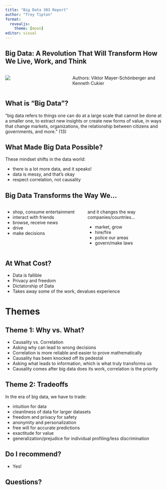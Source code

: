 ```yaml
---
title: "Big Data 303 Report"
author: "Trey Tipton"
format: 
  revealjs:
    theme: [moon]
editor: visual
---
```


## Big Data: A Revolution That Will Transform How We Live, Work, and Think

::: columns
::: {.column width="40%"}
![](bigdataphoto.jpg)
:::

::: {.column width="60%"}
::: incremental
Authors: Viktor Mayer-Schönberger and Kenneth Cukier
:::
:::
:::

## What is "Big Data"?

"big data refers to things one can do at a large scale that cannot be done at a smaller one, to extract new insights or create new forms of value, in ways that change markets, organizations, the relationship between citizens and governments, and more." (13)

## What Made Big Data Possible?

These mindset shifts in the data world:

-   there is a lot more data, and it speaks!
-   data is messy, and that's okay
-   respect correlation, not causality

## Big Data Transforms the Way We...

::: incremental
::: columns
::: {.column width="50%"}
-   shop, consume entertainment
-   interact with friends
-   browse, receive news
-   drive
-   make decisions
:::

::: {.column width="50%"}
and it changes the way companies/countries...

-   market, grow
-   hire/fire
-   police our areas
-   govern/make laws
:::
:::
:::

## At What Cost?

-   Data is fallible
-   Privacy and freedom
-   Dictatorship of Data
-   Takes away some of the work, devalues experience

# Themes

## Theme 1: Why vs. What?

-   Causality vs. Correlation
-   Asking why can lead to wrong decisions
-   Correlation is more reliable and easier to prove mathematically
-   Causality has been knocked off its pedestal
-   Asking what leads to information, which is what truly transforms us
-   Causality comes after big data does its work, correlation is the priority

## Theme 2: Tradeoffs

::: incremental
In the era of big data, we have to trade:

-   intuition for data
-   cleanliness of data for larger datasets
-   freedom and privacy for safety
-   anonymity and personalization
-   free will for accurate predictions
-   exactitude for value
-   generalization/prejudice for individual profiling/less discrimination
:::

## Do I recommend?

::: incremental
-   Yes!
:::

## Questions?
